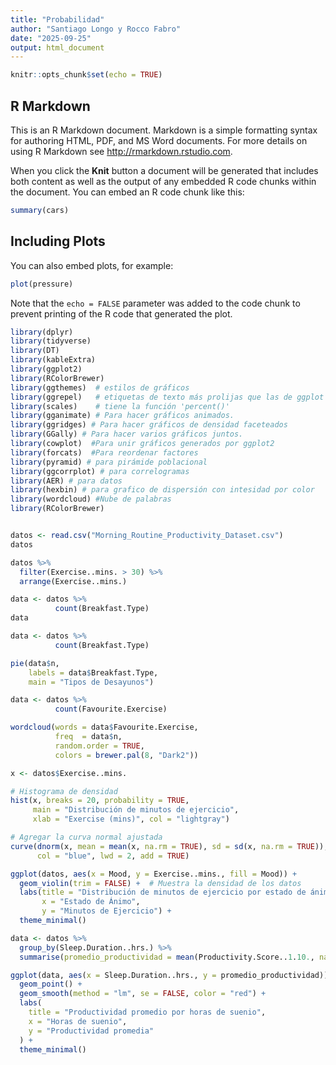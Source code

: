 ```yaml
---
title: "Probabilidad"
author: "Santiago Longo y Rocco Fabro"
date: "2025-09-25"
output: html_document
---
```


```r
knitr::opts_chunk$set(echo = TRUE)
```

## R Markdown

This is an R Markdown document. Markdown is a simple formatting syntax for authoring HTML, PDF, and MS Word documents. For more details on using R Markdown see <http://rmarkdown.rstudio.com>.

When you click the **Knit** button a document will be generated that includes both content as well as the output of any embedded R code chunks within the document. You can embed an R code chunk like this:

```r
summary(cars)
```

## Including Plots

You can also embed plots, for example:

```r
plot(pressure)
```

Note that the `echo = FALSE` parameter was added to the code chunk to prevent printing of the R code that generated the plot.


```r
library(dplyr)
library(tidyverse)
library(DT)
library(kableExtra)
library(ggplot2)
library(RColorBrewer)
library(ggthemes)  # estilos de gráficos
library(ggrepel)   # etiquetas de texto más prolijas que las de ggplot
library(scales)    # tiene la función 'percent()'
library(gganimate) # Para hacer gráficos animados.
library(ggridges) # Para hacer gráficos de densidad faceteados
library(GGally) # Para hacer varios gráficos juntos.
library(cowplot)  #Para unir gráficos generados por ggplot2
library(forcats)  #Para reordenar factores
library(pyramid) # para pirámide poblacional
library(ggcorrplot) # para correlogramas
library(AER) # para datos
library(hexbin) # para grafico de dispersión con intesidad por color
library(wordcloud) #Nube de palabras
library(RColorBrewer)


datos <- read.csv("Morning_Routine_Productivity_Dataset.csv")
datos
```


```r
datos %>%
  filter(Exercise..mins. > 30) %>%
  arrange(Exercise..mins.)
```

```r
data <- datos %>%
          count(Breakfast.Type)
data
```

```r
data <- datos %>%
          count(Breakfast.Type)

pie(data$n,
    labels = data$Breakfast.Type,
    main = "Tipos de Desayunos")
```

```r
data <- datos %>%
          count(Favourite.Exercise)

wordcloud(words = data$Favourite.Exercise,
          freq  = data$n,
          random.order = TRUE,
          colors = brewer.pal(8, "Dark2"))
```

```r
x <- datos$Exercise..mins.

# Histograma de densidad
hist(x, breaks = 20, probability = TRUE,
     main = "Distribución de minutos de ejercicio",
     xlab = "Exercise (mins)", col = "lightgray")

# Agregar la curva normal ajustada
curve(dnorm(x, mean = mean(x, na.rm = TRUE), sd = sd(x, na.rm = TRUE)),
      col = "blue", lwd = 2, add = TRUE)
```

```r
ggplot(datos, aes(x = Mood, y = Exercise..mins., fill = Mood)) +
  geom_violin(trim = FALSE) +  # Muestra la densidad de los datos
  labs(title = "Distribución de minutos de ejercicio por estado de ánimo",
       x = "Estado de Ánimo",
       y = "Minutos de Ejercicio") +
  theme_minimal()
```

```r
data <- datos %>%
  group_by(Sleep.Duration..hrs.) %>%
  summarise(promedio_productividad = mean(Productivity.Score..1.10., na.rm = TRUE))

ggplot(data, aes(x = Sleep.Duration..hrs., y = promedio_productividad)) +
  geom_point() +
  geom_smooth(method = "lm", se = FALSE, color = "red") +
  labs(
    title = "Productividad promedio por horas de suenio",
    x = "Horas de suenio",
    y = "Productividad promedia"
  ) +
  theme_minimal() 
```


```r

```